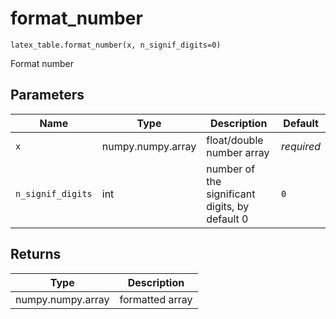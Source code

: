 # format_number { #xraypy.latex_table.format_number }

`latex_table.format_number(x, n_signif_digits=0)`

Format number

## Parameters

| Name              | Type              | Description                                    | Default    |
|-------------------|-------------------|------------------------------------------------|------------|
| `x`               | numpy.numpy.array | float/double number array                      | _required_ |
| `n_signif_digits` | int               | number of the significant digits, by default 0 | `0`        |

## Returns

| Type              | Description     |
|-------------------|-----------------|
| numpy.numpy.array | formatted array |